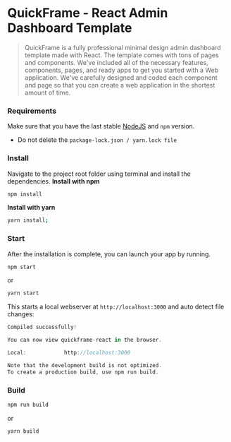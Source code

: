 # QuickFrame - React Admin Dashboard Template

> QuickFrame is a fully professional minimal design admin dashboard template made with React. The template comes with tons of pages and components. We've included all of the necessary features, components, pages, and ready apps to get you started with a Web application. We've carefully designed and coded each component and page so that you can create a web application in the shortest amount of time.

### Requirements

Make sure that you have the last stable [NodeJS](https://nodejs.org/en/download/) and `npm` version.

- Do not delete the `package-lock.json / yarn.lock file`

### Install

Navigate to the project root folder using terminal and install the dependencies.
**Install with npm**

```bash copy
npm install
```

**Install with yarn**

```bash copy
yarn install;
```

### Start

After the installation is complete, you can launch your app by running.

```bash copy
npm start
```

or

```bash copy
yarn start
```

This starts a local webserver at `http://localhost:3000` and auto detect file changes:

```js
Compiled successfully!

You can now view quickframe-react in the browser.

Local:            http://localhost:3000

Note that the development build is not optimized.
To create a production build, use npm run build.
```

### Build

```bash copy
npm run build
```

or

```bash copy
yarn build
```

